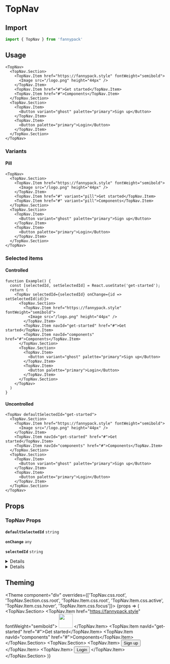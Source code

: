 
# TopNav

## Import

```jsx
import { TopNav } from 'fannypack'
```

## Usage

```jsx-live
<TopNav>
  <TopNav.Section>
    <TopNav.Item href="https://fannypack.style" fontWeight="semibold">
      <Image src="/logo.png" height="44px" />
    </TopNav.Item>
    <TopNav.Item href="#">Get started</TopNav.Item>
    <TopNav.Item href="#">Components</TopNav.Item>
  </TopNav.Section>
  <TopNav.Section>
    <TopNav.Item>
      <Button variant="ghost" palette="primary">Sign up</Button>
    </TopNav.Item>
    <TopNav.Item>
      <Button palette="primary">Login</Button>
    </TopNav.Item>
  </TopNav.Section>
</TopNav>
```

### Variants

#### Pill

```jsx-live
<TopNav>
  <TopNav.Section>
    <TopNav.Item href="https://fannypack.style" fontWeight="semibold">
      <Image src="/logo.png" height="44px" />
    </TopNav.Item>
    <TopNav.Item href="#" variant="pill">Get started</TopNav.Item>
    <TopNav.Item href="#" variant="pill">Components</TopNav.Item>
  </TopNav.Section>
  <TopNav.Section>
    <TopNav.Item>
      <Button variant="ghost" palette="primary">Sign up</Button>
    </TopNav.Item>
    <TopNav.Item>
      <Button palette="primary">Login</Button>
    </TopNav.Item>
  </TopNav.Section>
</TopNav>
```

### Selected items

#### Controlled

```function-live
function Example() {
  const [selectedId, setSelectedId] = React.useState('get-started');
  return (
    <TopNav selectedId={selectedId} onChange={id => setSelectedId(id)}>
      <TopNav.Section>
        <TopNav.Item href="https://fannypack.style" fontWeight="semibold">
          <Image src="/logo.png" height="44px" />
        </TopNav.Item>
        <TopNav.Item navId="get-started" href="#">Get started</TopNav.Item>
        <TopNav.Item navId="components" href="#">Components</TopNav.Item>
      </TopNav.Section>
      <TopNav.Section>
        <TopNav.Item>
          <Button variant="ghost" palette="primary">Sign up</Button>
        </TopNav.Item>
        <TopNav.Item>
          <Button palette="primary">Login</Button>
        </TopNav.Item>
      </TopNav.Section>
    </TopNav>
  )
}
```

#### Uncontrolled

```jsx-live
<TopNav defaultSelectedId="get-started">
  <TopNav.Section>
    <TopNav.Item href="https://fannypack.style" fontWeight="semibold">
      <Image src="/logo.png" height="44px" />
    </TopNav.Item>
    <TopNav.Item navId="get-started" href="#">Get started</TopNav.Item>
    <TopNav.Item navId="components" href="#">Components</TopNav.Item>
  </TopNav.Section>
  <TopNav.Section>
    <TopNav.Item>
      <Button variant="ghost" palette="primary">Sign up</Button>
    </TopNav.Item>
    <TopNav.Item>
      <Button palette="primary">Login</Button>
    </TopNav.Item>
  </TopNav.Section>
</TopNav>
```

## Props

### TopNav Props

<!-- Automatically generated -->

**<Code marginRight="major-1">defaultSelectedId</Code>** <Code fontSize="150" palette="primary">string</Code> 

<Box marginBottom="major-4" />

**<Code marginRight="major-1">onChange</Code>** <Code fontSize="150" palette="primary">any</Code> 

<Box marginBottom="major-4" />

**<Code marginRight="major-1">selectedId</Code>** <Code fontSize="150" palette="primary">string</Code> 

<Box marginBottom="major-4" />

<details><Box use="summary" marginBottom="major-2">Inherits <code><strong>Navigation</strong></code> props</Box>

</details>
            

<details><Box use="summary" marginBottom="major-2">Inherits <code><strong>Box</strong></code> props</Box>

**<Code marginRight="major-1">use</Code>**  

<Code isBlock palette="primary" fontSize="150" padding="minor-1" marginBottom="major-2">
{`string
  | (ComponentClass<any, any> & { useProps: any; })
  | (FunctionComponent<any> & { useProps: any; })`}
</Code>

<Box marginBottom="major-4" />

**<Code marginRight="major-1">className</Code>** <Code fontSize="150" palette="primary">string</Code> 

<Box marginBottom="major-4" />

**<Code marginRight="major-1">children</Code>**  

<Code isBlock palette="primary" fontSize="150" padding="minor-1" marginBottom="major-2">
{`string
  | number
  | boolean
  | {}
  | ReactElement<any, string
  | ((props: any) => ReactElement<any, string
  | ...
  | (new (props: any) => Component<any, any, any>)>)
  | (new (props: any) => Component<any, any, any>)>
  | ReactNodeArray
  | ReactPortal
  | ((props: BoxProps) => ReactNode)`}
</Code>

<Box marginBottom="major-4" />

**<Code marginRight="major-1">altitude</Code>** <Code fontSize="150" palette="primary">string</Code> 

<Box marginBottom="major-4" />

**<Code marginRight="major-1">variant</Code>** <Code fontSize="150" palette="primary">string</Code> 

<Box marginBottom="major-4" />

**<Code marginRight="major-1">overrides</Code>**  

<Code isBlock palette="primary" fontSize="150" padding="minor-1" marginBottom="major-2">
{`{
  altitudes?: AltitudesThemeConfig;
  borders?: BordersThemeConfig;
  borderRadii?: BorderRadiiThemeConfig;
  breakpoints?: BreakpointsThemeConfig;
  fontSizes?: FontSizeThemeConfig;
  fontWeights?: FontWeightsThemeConfig;
  ... 82 more ...;
  Template?: TemplateThemeConfig;
}`}
</Code>

<Box marginBottom="major-4" />

**<Code marginRight="major-1">elementRef</Code>** <Code fontSize="150" palette="primary">((instance: any) =&#62; void) | RefObject&#60;any&#62;</Code> 

<Box marginBottom="major-4" />

**<Code marginRight="major-1">themeKey</Code>** <Code fontSize="150" palette="primary">string</Code> 

<Box marginBottom="major-4" />

</details>
            

## Theming

<Theme component="div" overrides={['TopNav.css.root', 'TopNav.Section.css.root', 'TopNav.Item.css.root', 'TopNav.Item.css.active', 'TopNav.Item.css.hover', 'TopNav.Item.css.focus']}>
  {props => (
    <TopNav defaultSelectedId="get-started" overrides={props.overrides}>
      <TopNav.Section>
        <TopNav.Item href="https://fannypack.style" fontWeight="semibold">
          <Image src="/logo.png" height="44px" />
        </TopNav.Item>
        <TopNav.Item navId="get-started" href="#">Get started</TopNav.Item>
        <TopNav.Item navId="components" href="#">Components</TopNav.Item>
      </TopNav.Section>
      <TopNav.Section>
        <TopNav.Item>
          <Button variant="ghost" palette="primary">Sign up</Button>
        </TopNav.Item>
        <TopNav.Item>
          <Button palette="primary">Login</Button>
        </TopNav.Item>
      </TopNav.Section>
    </TopNav>
  )}
</Theme>
